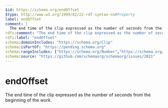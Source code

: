 ```yaml
---
$id: https://schema.org/endOffset
$type: http://www.w3.org/1999/02/22-rdf-syntax-ns#Property
label: endOffset
comment: |
  The end time of the clip expressed as the number of seconds from the beginning of the work.
rdfs:comment: "The end time of the clip expressed as the number of seconds from the beginning of the work."
rdfs:label: "endOffset"
schema:domainIncludes: "https://schema.org/Clip"
schema:isPartOf: "https://pending.schema.org"
schema:rangeIncludes: ["https://schema.org/Number","https://schema.org/HyperTocEntry"]
schema:source: "https://github.com/schemaorg/schemaorg/issues/2021"
---
```


# endOffset

The end time of the clip expressed as the number of seconds from the beginning of the work.

